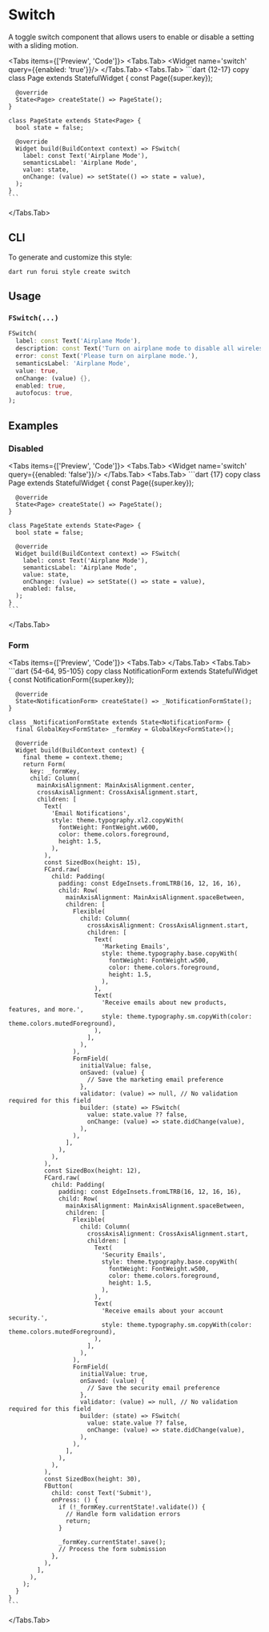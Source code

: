 
# Switch

A toggle switch component that allows users to enable or disable a setting with a sliding motion.

<LinkBadgeGroup>
    <LinkBadge label="API Reference" href="https://pub.dev/documentation/forui/latest/forui.widgets.switch_/"/>
</LinkBadgeGroup>

<Tabs items={['Preview', 'Code']}>
  <Tabs.Tab>
    <Widget name='switch' query={{enabled: 'true'}}/>
  </Tabs.Tab>
  <Tabs.Tab>
    ```dart {12-17} copy
    class Page extends StatefulWidget {
      const Page({super.key});

      @override
      State<Page> createState() => PageState();
    }

    class PageState extends State<Page> {
      bool state = false;

      @override
      Widget build(BuildContext context) => FSwitch(
        label: const Text('Airplane Mode'),
        semanticsLabel: 'Airplane Mode',
        value: state,
        onChange: (value) => setState(() => state = value),
      );
    }
    ```

  </Tabs.Tab>
</Tabs>

## CLI

To generate and customize this style:

```shell copy
dart run forui style create switch 
```

## Usage

### `FSwitch(...)`

```dart copy
FSwitch(
  label: const Text('Airplane Mode'),
  description: const Text('Turn on airplane mode to disable all wireless connections.'),
  error: const Text('Please turn on airplane mode.'),
  semanticsLabel: 'Airplane Mode',
  value: true,
  onChange: (value) {},
  enabled: true,
  autofocus: true,
);
```

## Examples

### Disabled

<Tabs items={['Preview', 'Code']}>
  <Tabs.Tab>
    <Widget name='switch' query={{enabled: 'false'}}/>
  </Tabs.Tab>
  <Tabs.Tab>
    ```dart {17} copy
    class Page extends StatefulWidget {
      const Page({super.key});

      @override
      State<Page> createState() => PageState();
    }

    class PageState extends State<Page> {
      bool state = false;

      @override
      Widget build(BuildContext context) => FSwitch(
        label: const Text('Airplane Mode'),
        semanticsLabel: 'Airplane Mode',
        value: state,
        onChange: (value) => setState(() => state = value),
        enabled: false,
      );
    }
    ```

  </Tabs.Tab>
</Tabs>

### Form

<Tabs items={['Preview', 'Code']}>
  <Tabs.Tab>
    <Widget name='switch' variant='form' query={{}} height={500}/>
  </Tabs.Tab>
  <Tabs.Tab>
    ```dart {54-64, 95-105} copy
    class NotificationForm extends StatefulWidget {
      const NotificationForm({super.key});

      @override
      State<NotificationForm> createState() => _NotificationFormState();
    }

    class _NotificationFormState extends State<NotificationForm> {
      final GlobalKey<FormState> _formKey = GlobalKey<FormState>();

      @override
      Widget build(BuildContext context) {
        final theme = context.theme;
        return Form(
          key: _formKey,
          child: Column(
            mainAxisAlignment: MainAxisAlignment.center,
            crossAxisAlignment: CrossAxisAlignment.start,
            children: [
              Text(
                'Email Notifications',
                style: theme.typography.xl2.copyWith(
                  fontWeight: FontWeight.w600,
                  color: theme.colors.foreground,
                  height: 1.5,
                ),
              ),
              const SizedBox(height: 15),
              FCard.raw(
                child: Padding(
                  padding: const EdgeInsets.fromLTRB(16, 12, 16, 16),
                  child: Row(
                    mainAxisAlignment: MainAxisAlignment.spaceBetween,
                    children: [
                      Flexible(
                        child: Column(
                          crossAxisAlignment: CrossAxisAlignment.start,
                          children: [
                            Text(
                              'Marketing Emails',
                              style: theme.typography.base.copyWith(
                                fontWeight: FontWeight.w500,
                                color: theme.colors.foreground,
                                height: 1.5,
                              ),
                            ),
                            Text(
                              'Receive emails about new products, features, and more.',
                              style: theme.typography.sm.copyWith(color: theme.colors.mutedForeground),
                            ),
                          ],
                        ),
                      ),
                      FormField(
                        initialValue: false,
                        onSaved: (value) {
                          // Save the marketing email preference
                        },
                        validator: (value) => null, // No validation required for this field
                        builder: (state) => FSwitch(
                          value: state.value ?? false,
                          onChange: (value) => state.didChange(value),
                        ),
                      ),
                    ],
                  ),
                ),
              ),
              const SizedBox(height: 12),
              FCard.raw(
                child: Padding(
                  padding: const EdgeInsets.fromLTRB(16, 12, 16, 16),
                  child: Row(
                    mainAxisAlignment: MainAxisAlignment.spaceBetween,
                    children: [
                      Flexible(
                        child: Column(
                          crossAxisAlignment: CrossAxisAlignment.start,
                          children: [
                            Text(
                              'Security Emails',
                              style: theme.typography.base.copyWith(
                                fontWeight: FontWeight.w500,
                                color: theme.colors.foreground,
                                height: 1.5,
                              ),
                            ),
                            Text(
                              'Receive emails about your account security.',
                              style: theme.typography.sm.copyWith(color: theme.colors.mutedForeground),
                            ),
                          ],
                        ),
                      ),
                      FormField(
                        initialValue: true,
                        onSaved: (value) {
                          // Save the security email preference
                        },
                        validator: (value) => null, // No validation required for this field
                        builder: (state) => FSwitch(
                          value: state.value ?? false,
                          onChange: (value) => state.didChange(value),
                        ),
                      ),
                    ],
                  ),
                ),
              ),
              const SizedBox(height: 30),
              FButton(
                child: const Text('Submit'),
                onPress: () {
                  if (!_formKey.currentState!.validate()) {
                    // Handle form validation errors
                    return;
                  }

                  _formKey.currentState!.save();
                  // Process the form submission
                },
              ),
            ],
          ),
        );
      }
    }
    ```

  </Tabs.Tab>
</Tabs>
